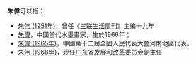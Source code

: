 '''朱偉'''可以指：
*[[朱伟_(1951年)|朱伟 (1951年)]]，曾任《[[三联生活周刊|三联生活周刊]]》主编十九年
*[[朱偉|朱偉]]，中國當代水墨畫家，生於1966年；
*[[朱偉_(1965年)|朱偉 (1965年)]]，中國第十二屆全國人民代表大會河南地區代表。
*[[朱伟_(1968年)|朱伟 (1968年)]]，现任[[广东省发展和改革委员会|广东省发展和改革委员会]]副主任

{{disambig|W|Cat=二字朱姓人名消歧义}}